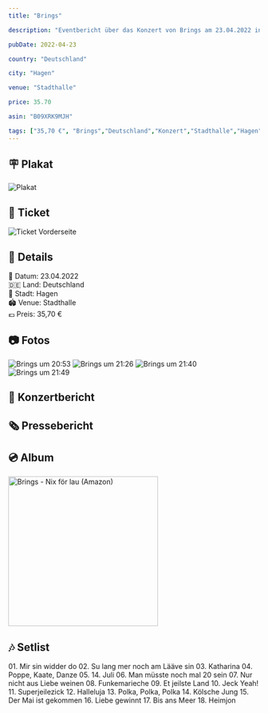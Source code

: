 ```yaml
---
title: "Brings"

description: "Eventbericht über das Konzert von Brings am 23.04.2022 in Hagen."

pubDate: 2022-04-23

country: "Deutschland"

city: "Hagen"

venue: "Stadthalle"

price: 35.70

asin: "B09XRK9MJH"

tags: ["35,70 €", "Brings","Deutschland","Konzert","Stadthalle","Hagen","2022"]
---
```




## 🪧 Plakat

<Card title="Kongress & Eventpark" icon="image">
    <Image src={imgPlakat} alt="Plakat" widths={[300, 600, 900]} sizes="(max-width: 600px) 100vw, 600px" />
</Card>

## 🎫 Ticket

<Card title="Vorderseite" icon="image">
    <Image src={imgTicketFront} alt="Ticket Vorderseite" widths={[300, 600, 900]} sizes="(max-width: 600px) 100vw, 600px" />
</Card>

## 📌 Details
📅 Datum: 23.04.2022  
🇩🇪 Land: Deutschland  
📍 Stadt: Hagen  
🏟️ Venue: Stadthalle  
💶 Preis: 35,70 €  

## 📷 Fotos

<CardGrid>
  <Card title="20:53" icon="image">
    <Image src={img2053} alt="Brings um 20:53" widths={[300, 600, 900]} sizes="(max-width: 600px) 100vw, 600px" />
  </Card>
  <Card title="21:26" icon="image">
    <Image src={img2126} alt="Brings um 21:26" widths={[300, 600, 900]} sizes="(max-width: 600px) 100vw, 600px" />
  </Card>
  <Card title="21:40" icon="image">
    <Image src={img2140} alt="Brings um 21:40" widths={[300, 600, 900]} sizes="(max-width: 600px) 100vw, 600px" />
  </Card>
  <Card title="21:49" icon="image">
    <Image src={img2149} alt="Brings um 21:49" widths={[300, 600, 900]} sizes="(max-width: 600px) 100vw, 600px" />
  </Card>
</CardGrid>


## 🎤 Konzertbericht

## 🗞️ Pressebericht

<LinkCard
    title="Stadt-Anzeiger"
    href="https://www.lokalkompass.de/hagen/c-kultur/mitreissendes-brings-konzert-in-der-stadthalle-hagen-mir-sin-widder-do-siehe-video-clip_a1714144" target="_blank" rel="noopener noreferrer"
/>

## 💿 Album

<Card title="Nix för lau" icon="seti:audio">
  <a href="https://www.amazon.de/dp//B09XRK9MJH?tag=mysteryland-21" target="_blank" rel="noopener noreferrer">
    <img src="https://m.media-amazon.com/images/I/51-BVpU6LpL._SL1001_.jpg" alt="Brings - Nix för lau (Amazon)" width="300" />
  </a>
</Card>

## 🎶 Setlist

<Card title="Songs" icon="list-format">
01. Mir sin widder do
02. Su lang mer noch am Lääve sin
03. Katharina
04. Poppe, Kaate, Danze
05. 14. Juli
06. Man müsste noch mal 20 sein
07. Nur nicht aus Liebe weinen
08. Funkemarieche
09. Et jeilste Land
10. Jeck Yeah!
11. Superjeilezick
12. Halleluja
13. Polka, Polka, Polka
14. Kölsche Jung
15. Der Mai ist gekommen
16. Liebe gewinnt
17. Bis ans Meer
18. Heimjon
</Card>

<LinkCard
    title="Mehr Informationen"
    href="https://fanieng.com/2022/04/23/brings-hagen-stadthalle/"
/>